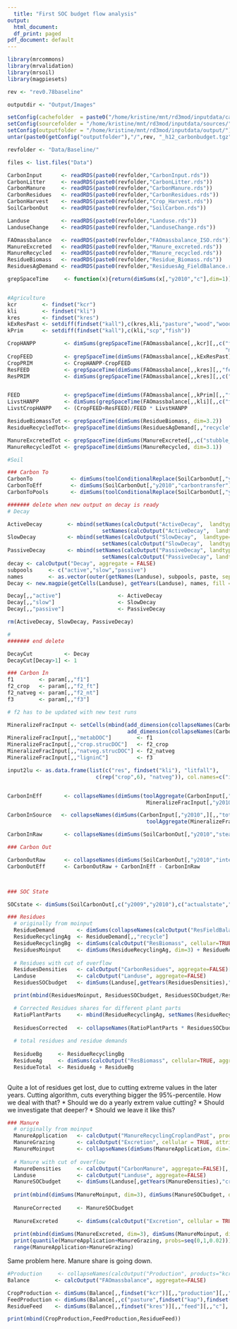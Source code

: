 ```yaml
---
  title: "First SOC budget flow analysis"
output:
  html_document:
  df_print: paged
pdf_document: default
---
```


```r
library(mrcommons)
library(mrvalidation)
library(mrsoil)
library(magpiesets)

rev <- "rev0.78baseline"

outputdir <- "Output/Images"

setConfig(cachefolder  = paste0("/home/kristine/mnt/rd3mod/inputdata/cache/", rev), forcecache = TRUE)
setConfig(sourcefolder = "/home/kristine/mnt/rd3mod/inputdata/sources/")
setConfig(outputfolder = "/home/kristine/mnt/rd3mod/inputdata/output/")
untar(paste0(getConfig("outputfolder"),"/",rev, "_h12_carbonbudget.tgz"), exdir="Data/Baseline", extras="--keep-newer-files ")

revfolder <- "Data/Baseline/"

```

```r

files <- list.files("Data")

CarbonInput      <- readRDS(paste0(revfolder,"CarbonInput.rds"))
CarbonLitter     <- readRDS(paste0(revfolder,"CarbonLitter.rds"))
CarbonManure     <- readRDS(paste0(revfolder,"CarbonManure.rds"))          
CarbonResidues   <- readRDS(paste0(revfolder,"CarbonResidues.rds"))
CarbonHarvest    <- readRDS(paste0(revfolder,"Crop_Harvest.rds"))
SoilCarbonOut    <- readRDS(paste0(revfolder,"SoilCarbon.rds"))

Landuse          <- readRDS(paste0(revfolder,"Landuse.rds"))
LanduseChange    <- readRDS(paste0(revfolder,"LanduseChange.rds"))

FAOmassbalance   <- readRDS(paste0(revfolder,"FAOmassbalance_ISO.rds"))
ManureExcreted   <- readRDS(paste0(revfolder,"Manure_excreted.rds"))
ManureRecycled   <- readRDS(paste0(revfolder,"Manure_recycled.rds"))
ResidueBiomass   <- readRDS(paste0(revfolder,"Residue_Biomass.rds"))
ResiduesAgDemand <- readRDS(paste0(revfolder,"ResiduesAg_FieldBalance.rds"))

```

```r
grepSpaceTime     <- function(x){return(dimSums(x[,"y2010","c"],dim=1))}


#Agriculture
kcr        <- findset("kcr")
kli        <- findset("kli")
kres       <- findset("kres")
kExResPast <- setdiff(findset("kall"),c(kres,kli,"pasture","wood","woodfuel","scp","fish"))
kPrim      <- setdiff(findset("kall"),c(kli,"scp","fish")) 

CropHANPP         <- dimSums(grepSpaceTime(FAOmassbalance[,,kcr][,,c("food","waste","other_util","bioenergy","feed",
                                                                     "milling","refining","extracting","fermentation","distilling")]), dim=3)
CropFEED          <- grepSpaceTime(dimSums(FAOmassbalance[,,kExResPast][,,"feed"], dim=3.1))
CropPRIM          <- CropHANPP-CropFEED
ResFEED           <- grepSpaceTime(dimSums(FAOmassbalance[,,kres][,,"feed"], dim=3.1))
ResPRIM           <- dimSums(grepSpaceTime(FAOmassbalance[,,kres][,,c("other_util","bioenergy")]), dim=3)


FEED              <- grepSpaceTime(dimSums(FAOmassbalance[,,kPrim][,,"feed"], dim=3.1))
LivstHANPP        <- dimSums(grepSpaceTime(FAOmassbalance[,,kli][,,c("food","waste","other_util")]), dim=3)
LivstCropHANPP    <- (CropFEED+ResFEED)/FEED * LivstHANPP

ResidueBiomassTot <- grepSpaceTime(dimSums(ResidueBiomass, dim=3.2))
ResidueRecycledTot<- grepSpaceTime(dimSums(ResiduesAgDemand[,,"recycle"], dim=3.2))

ManureExcretedTot <- grepSpaceTime(dimSums(ManureExcreted[,,c("stubble_grazing","confinement")], dim=c(3.1,3.2)))
ManureRecycledTot <- grepSpaceTime(dimSums(ManureRecycled, dim=3.1))

#Soil

### Carbon To
CarbonTo            <- dimSums(toolConditionalReplace(SoilCarbonOut[,"y2010","carbontransfer"], "<0", 0),dim=c(1,3.3))
CarbonToEff         <- dimSums(SoilCarbonOut[,"y2010","carbontransfer"], dim=c(1,3.3))
CarbonToPools       <- dimSums(toolConditionalReplace(SoilCarbonOut[,"y2010","carbontransfer"], "<0", 0),dim=c(1))

####### delete when new output on decay is ready
# Decay

ActiveDecay        <- mbind(setNames(calcOutput("ActiveDecay",  landtype="crop",   aggregate = FALSE),"crop"),
                              setNames(calcOutput("ActiveDecay",  landtype="natveg", aggregate = FALSE),"natveg"))
SlowDecay          <- mbind(setNames(calcOutput("SlowDecay",  landtype="crop",   aggregate = FALSE),"crop"),
                              setNames(calcOutput("SlowDecay",  landtype="natveg", aggregate = FALSE),"natveg"))
PassiveDecay       <- mbind(setNames(calcOutput("PassiveDecay", landtype="crop",   aggregate = FALSE),"crop"),
                              setNames(calcOutput("PassiveDecay", landtype="natveg", aggregate = FALSE),"natveg"))
decay <- calcOutput("Decay", aggregate = FALSE)
subpools     <- c("active","slow","passive")
names        <- as.vector(outer(getNames(Landuse), subpools, paste, sep="."))
Decay <- new.magpie(getCells(Landuse), getYears(Landuse), names, fill = 0)

Decay[,,"active"]                  <- ActiveDecay
Decay[,,"slow"]                    <- SlowDecay
Decay[,,"passive"]                 <- PassiveDecay

rm(ActiveDecay, SlowDecay, PassiveDecay)

#
####### end delete

DecayCut          <- Decay
DecayCut[Decay>1] <- 1 

### Carbon In
f1        <- param[,,"f1"]
f2_crop   <- param[,,"f2_ft"]
f2_natveg <- param[,,"f2_nt"]
f3        <- param[,,"f3"]

# f2 has to be updated with new test runs

MineralizeFracInput <- setCells(mbind(add_dimension(collapseNames(CarbonInput[,,"totalC",invert=TRUE][1,,"res"]), dim=3.1, add = "lu", nm = "crop"),
                                      add_dimension(collapseNames(CarbonInput[,,"totalC",invert=TRUE][1,,"res"]), dim=3.1, add = "lu", nm = "natveg")), "GLO")
MineralizeFracInput[,,"metabDOC"]        <- f1
MineralizeFracInput[,,"crop.strucDOC"]   <- f2_crop
MineralizeFracInput[,,"natveg.strucDOC"] <- f2_natveg
MineralizeFracInput[,,"ligninC"]         <- f3

input2lu <- as.data.frame(list(c("res", findset("kli"), "litfall"),
                            c(rep("crop",6), "natveg")), col.names=c("input","lu"))


CarbonInEff       <- collapseNames(dimSums(toolAggregate(CarbonInput[,"y2010",][,,"totalC",invert=TRUE], rel=input2lu, dim=3.1) *
                                            MineralizeFracInput[,"y2010",] * Landuse[,"y2010",], dim=c(1,3.2)))

CarbonInSource   <- collapseNames(dimSums(CarbonInput[,"y2010",][,,"totalC",invert=TRUE]  * 
                                            toolAggregate(MineralizeFracInput[,"y2010",] * Landuse[,"y2010",], rel=input2lu, from="lu", to="input", dim=3.1), dim=c(1,3.2)))

CarbonInRaw       <- collapseNames(dimSums(SoilCarbonOut[,"y2010","steadystate"]*DecayCut[,"y2010",]*Landuse[,"y2010",], dim=c(1,3.3)))

### Carbon Out

CarbonOutRaw      <- collapseNames(dimSums(SoilCarbonOut[,"y2010","interstate"]*DecayCut[,"y2010",]*Landuse[,"y2010",], dim=c(1,3.3)))
CarbonOutEff      <- CarbonOutRaw + CarbonInEff - CarbonInRaw



### SOC State

SOCstate <- dimSums(SoilCarbonOut[,c("y2009","y2010"),c("actualstate","interstate")]*Landuse[,c("y2009","y2010"),], dim=c(1,3.3))

```


```r

### Residues
  # originally from moinput
  ResidueDemand       <- dimSums(collapseNames(calcOutput("ResFieldBalancePast", cellular=TRUE, products = "kres", aggregate = FALSE)[,,"c"]), dim=1)
  ResidueRecyclingAg  <- ResidueDemand[,,"recycle"]
  ResidueRecyclingBg  <- dimSums(calcOutput("ResBiomass", cellular=TRUE, aggregate = FALSE)[,,"bg"][,,c("c")], dim=c(1,3))
  ResiduesMoinput     <- dimSums(ResidueRecyclingAg, dim=3) + ResidueRecyclingBg
  
  # Residues with cut of overflow
  ResiduesDensities   <- calcOutput("CarbonResidues", aggregate=FALSE)[,,"c"]
  Landuse             <- calcOutput("Landuse", aggregate=FALSE)
  ResiduesSOCbudget   <- dimSums(Landuse[,getYears(ResiduesDensities),"crop"]*ResiduesDensities, dim=c(1,3))

  print(mbind(ResiduesMoinput, ResiduesSOCbudget, ResiduesSOCbudget/ResiduesMoinput))

  # Corrected Residues shares for different plant parts  
  RatioPlantParts     <- mbind(ResidueRecyclingAg, setNames(ResidueRecyclingBg, "res_roots"))/(dimSums(ResidueRecyclingAg, dim=3)+ResidueRecyclingBg)
  
  ResiduesCorrected   <- collapseNames(RatioPlantParts * ResiduesSOCbudget)
  
  # total residues and residue demands
  
  ResidueBg     <- ResidueRecyclingBg
  ResidueAg     <- dimSums(calcOutput("ResBiomass", cellular=TRUE, aggregate = FALSE)[,,"ag"][,,c("c")], dim=c(1,3))
  ResidueTotal  <- ResidueAg + ResidueBg 
  
```
  
Quite a lot of residues get lost, due to cutting extreme values in the later years.
Cutting algorithm, cuts everything bigger the 95%-percentile.
How we deal with that? 
* Should we do a yearly extrem value cutting?
* Should we investigate that deeper?
* Should we leave it like this?



```r

### Manure
  # originally from moinput
  ManureApplication   <- calcOutput("ManureRecyclingCroplandPast", products = "kli", cellular = TRUE, aggregate = FALSE)[,,"c"]
  ManureGrazing       <- calcOutput("Excretion", cellular = TRUE, attributes = "npkc", aggregate = FALSE)[,,"stubble_grazing"][,,"c"]
  ManureMoinput       <- collapseNames(dimSums(ManureApplication, dim=1) + dimSums(ManureGrazing, dim=1))
 
  # Manure with cut of overflow
  ManureDensities     <- calcOutput("CarbonManure", aggregate=FALSE)[,,"c"]
  Landuse             <- calcOutput("Landuse", aggregate=FALSE)
  ManureSOCbudget     <- dimSums(Landuse[,getYears(ManureDensities),"crop"]*ManureDensities, dim=1)
 
  print(mbind(dimSums(ManureMoinput, dim=3), dimSums(ManureSOCbudget, dim=3), dimSums(ManureSOCbudget, dim=3)/dimSums(ManureMoinput, dim=3)))
  
  ManureCorrected     <- ManureSOCbudget
  
  ManureExcreted      <- dimSums(calcOutput("Excretion", cellular = TRUE, attributes = "npkc", aggregate = FALSE)[,,"c"][,,c("confinement","stubble_grazing")], dim=c(1,3.3))
  
  print(mbind(dimSums(ManureExcreted, dim=3), dimSums(ManureMoinput, dim=3), dimSums(ManureCorrected, dim=3)))
  print(quantile(ManureApplication+ManureGrazing, probs=seq(0,1,0.02)))
  range(ManureApplication+ManureGrazing)
```
  
Same problem here. Manure share is going down.




```r

#Production     <- collapseNames(calcOutput("Production", products="kcr", cellular=TRUE, attributes="dm", irrigation=FALSE, aggregate = FALSE))
Balance        <- calcOutput("FAOmassbalance", aggregate=FALSE)

CropProduction <- dimSums(Balance[,,findset("kcr")][,,"production"][,,"c"], dim=c(1,3))
FeedProduction <- dimSums(Balance[,,c("pasture",findset("kap"),findset("kres"),"scp"), invert=TRUE][,,"feed"][,,"c"], dim=c(1,3))
ResidueFeed    <- dimSums(Balance[,,findset("kres")][,,"feed"][,,"c"], dim=c(1,3))

print(mbind(CropProduction,FeedProduction,ResidueFeed))
```



